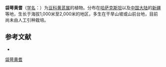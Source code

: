 {{Speciesbox
| name = 袋萼黄耆
| status = 
| status_system = 
| image =
| genus = Astragalus
| species = saccocalyx
| authority = Schrenk ex Fisch. et Mey.
}}

'''袋萼黄耆'''（[[学名|学名]]：{{lang|la|''Astragalus saccocalyx''}}）为[[豆科|豆科]][[黄芪属|黄芪属]]的植物。分布在[[哈萨克斯坦|哈萨克斯坦]]以及[[中国大陆|中国大陆]]的[[新疆|新疆]]等地，生长于海拔1,000米至2,000米的地区，多生在干旱山坡或山前台地，目前尚未由人工引种栽培。

== 参考文献 ==
<div class="references-small">
* {{cite web| url =http://www.bioinfo.cn/db05/KmzwSpecies.php?action=view&id=15787| title =袋萼黄耆| work =《中国高等植物数据库全库》| publisher =中国科学院微生物研究所| author =昆明植物研究所| accessdate =2009-02-25| deadurl =yes| archiveurl =https://web.archive.org/web/20160305013645/http://www.bioinfo.cn/db05/KmzwSpecies.php?action=view&id=15787| archivedate =2016-03-05| df =}}
</div>
{{Taxonbar|from=Q15228109}}

[[Category:黄芪属|袋萼黄耆]]


{{植物小作品}}
